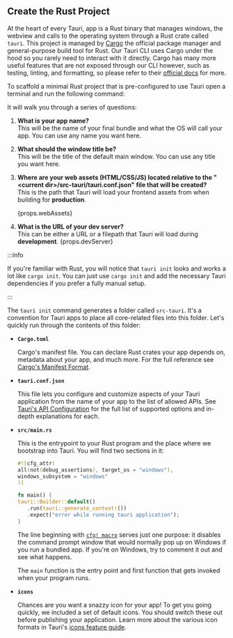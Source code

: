 
## Create the Rust Project

At the heart of every Tauri, app is a Rust binary that manages windows, the webview and calls to the operating system through a Rust crate called `tauri`. This project is managed by [Cargo] the official package manager and general-purpose build tool for Rust. Our Tauri CLI uses Cargo under the hood so you rarely need to interact with it directly. Cargo has many more useful features that are not exposed through our CLI however, such as testing, linting, and formatting, so please refer to their [official docs][cargo commands] for more.

To scaffold a minimal Rust project that is pre-configured to use Tauri open a terminal and run the following command:

<Command name="init" />

It will walk you through a series of questions:

1. **What is your app name?**  
   This will be the name of your final bundle and what the OS will call your app. You can use any name you want here.

2. **What should the window title be?**  
   This will be the title of the default main window. You can use any title you want here.

3. **Where are your web assets (HTML/CSS/JS) located relative to the "<current dir\>/src-tauri/tauri.conf.json" file that will be created?**  
   This is the path that Tauri will load your frontend assets from when building for **production**.

   <p>{props.webAssets}</p>

4. **What is the URL of your dev server?**  
   This can be either a URL or a filepath that Tauri will load during **development**.
   <span>{props.devServer}</span>

:::info

If you're familiar with Rust, you will notice that `tauri init` looks and works a lot like `cargo init`. You can just use `cargo init` and add the necessary Tauri dependencies if you prefer a fully manual setup.

:::

The `tauri init` command generates a folder called `src-tauri`. It's a convention for Tauri apps to place all core-related files into this folder. Let's quickly run through the contents of this folder:

- **`Cargo.toml`**

  Cargo's manifest file. You can declare Rust crates your app depends on, metadata about your app, and much more. For the full reference see [Cargo's Manifest Format][manifest-format].

- **`tauri.conf.json`**

  This file lets you configure and customize aspects of your Tauri application from the name of your app to the list of allowed APIs. See [Tauri's API Configuration][api config] for the full list of supported options and in-depth explanations for each.

- **`src/main.rs`**

  This is the entrypoint to your Rust program and the place where we bootstrap into Tauri. You will find two sections in it:

  ```rust title=src/main.rs
  #![cfg_attr(
  all(not(debug_assertions), target_os = "windows"),
  windows_subsystem = "windows"
  )]

  fn main() {
  tauri::Builder::default()
     .run(tauri::generate_context!())
     .expect("error while running tauri application");
  }
  ```

  The line beginning with [`cfg! macro`][cfg macro] serves just one purpose: it disables the command prompt window that would normally pop up on Windows if you run a bundled app. If you're on Windows, try to comment it out and see what happens.

  The `main` function is the entry point and first function that gets invoked when your program runs.

- **`icons`**

  Chances are you want a snazzy icon for your app! To get you going quickly, we included a set of default icons. You should switch these out before publishing your application. Learn more about the various icon formats in Tauri's [icons feature guide][icons].

[manifest-format]: https://doc.rust-lang.org/cargo/reference/manifest.html
[cfg macro]: https://doc.rust-lang.org/rust-by-example/attribute/cfg.html
[api config]: ../../../api/config
[icons]: ../../features/icons
[prerequisites]: ../prerequisites.md
[tauri-cli]: ../tauri-cli.md
[cargo]: https://doc.rust-lang.org/cargo/
[cargo commands]: https://doc.rust-lang.org/cargo/commands/index.html
